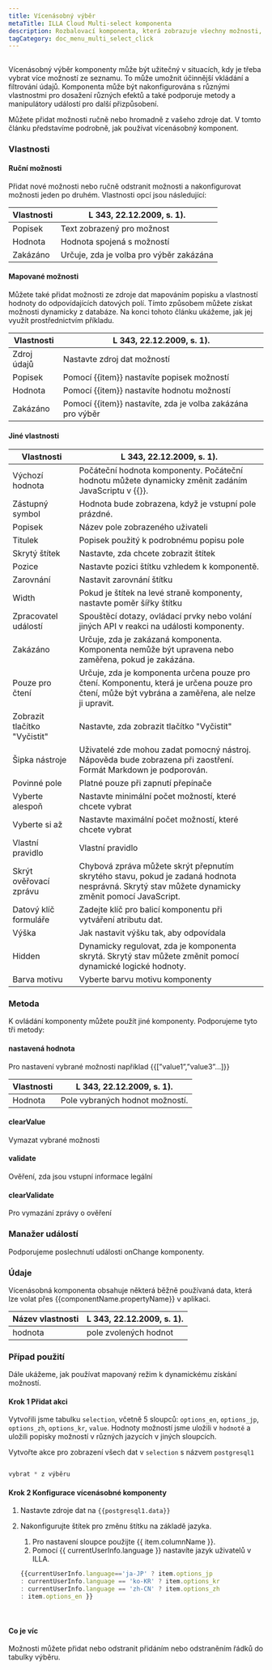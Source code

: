 ```yaml
---
title: Vícenásobný výběr
metaTitle: ILLA Cloud Multi-select komponenta
description: Rozbalovací komponenta, která zobrazuje všechny možnosti, podporuje více výběrů
tagCategory: doc_menu_multi_select_click
---
```


## <Heading hidden>Vícenásobný výběr</Heading>

Vícenásobný výběr komponenty může být užitečný v situacích, kdy je třeba vybrat více možností ze seznamu. To může umožnit účinnější vkládání a filtrování údajů. Komponenta může být nakonfigurována s různými vlastnostmi pro dosažení různých efektů a také podporuje metody a manipulátory událostí pro další přizpůsobení.

Můžete přidat možnosti ručně nebo hromadně z vašeho zdroje dat. V tomto článku představíme podrobně, jak používat vícenásobný komponent. 

### Vlastnosti

#### Ruční možnosti

Přidat nové možnosti nebo ručně odstranit možnosti a nakonfigurovat možnosti jeden po druhém. Vlastnosti opcí jsou následující: 

| Vlastnosti | L 343, 22.12.2009, s. 1).               |
| ---------- | --------------------------------------- |
| Popisek    | Text zobrazený pro možnost              |
| Hodnota    | Hodnota spojená s možností              |
| Zakázáno   | Určuje, zda je volba pro výběr zakázána |

#### Mapované možnosti

Můžete také přidat možnosti ze zdroje dat mapováním popisku a vlastností hodnoty do odpovídajících datových polí. Tímto způsobem můžete získat možnosti dynamicky z databáze. Na konci tohoto článku ukážeme, jak jej využít prostřednictvím příkladu.

| Vlastnosti  | L 343, 22.12.2009, s. 1).                                  |
| ----------- | ---------------------------------------------------------- |
| Zdroj údajů | Nastavte zdroj dat možností                                |
| Popisek     | Pomocí {{item}} nastavíte popisek možností                 |
| Hodnota     | Pomocí {{item}} nastavíte hodnotu možností                 |
| Zakázáno    | Pomocí {{item}} nastavíte, zda je volba zakázána pro výběr |

#### Jiné vlastnosti

| Vlastnosti                   | L 343, 22.12.2009, s. 1).                                                                                                                         |
| ---------------------------- | ------------------------------------------------------------------------------------------------------------------------------------------------- |
| Výchozí hodnota              | Počáteční hodnota komponenty. Počáteční hodnotu můžete dynamicky změnit zadáním JavaScriptu v {{}}.                                               |
| Zástupný symbol              | Hodnota bude zobrazena, když je vstupní pole prázdné.                                                                                             |
| Popisek                      | Název pole zobrazeného uživateli                                                                                                                  |
| Titulek                      | Popisek použitý k podrobnému popisu pole                                                                                                          |
| Skrytý štítek                | Nastavte, zda chcete zobrazit štítek                                                                                                              |
| Pozice                       | Nastavte pozici štítku vzhledem k komponentě.                                                                                                     |
| Zarovnání                    | Nastavit zarovnání štítku                                                                                                                         |
| Width                        | Pokud je štítek na levé straně komponenty, nastavte poměr šířky štítku                                                                            |
| Zpracovatel událostí         | Spouštěcí dotazy, ovládací prvky nebo volání jiných API v reakci na události komponenty.                                                          |
| Zakázáno                     | Určuje, zda je zakázaná komponenta. Komponenta nemůže být upravena nebo zaměřena, pokud je zakázána.                                              |
| Pouze pro čtení              | Určuje, zda je komponenta určena pouze pro čtení. Komponentu, která je určena pouze pro čtení, může být vybrána a zaměřena, ale nelze ji upravit. |
| Zobrazit tlačítko "Vyčistit" | Nastavte, zda zobrazit tlačítko "Vyčistit"                                                                                                        |
| Šipka nástroje               | Uživatelé zde mohou zadat pomocný nástroj. Nápověda bude zobrazena při zaostření. Formát Markdown je podporován.                                  |
| Povinné pole                 | Platné pouze při zapnutí přepínače                                                                                                                |
| Vyberte alespoň              | Nastavte minimální počet možností, které chcete vybrat                                                                                            |
| Vyberte si až                | Nastavte maximální počet možností, které chcete vybrat                                                                                            |
| Vlastní pravidlo             | Vlastní pravidlo                                                                                                                                  |
| Skrýt ověřovací zprávu       | Chybová zpráva můžete skrýt přepnutím skrytého stavu, pokud je zadaná hodnota nesprávná. Skrytý stav můžete dynamicky změnit pomocí JavaScript.   |
| Datový klíč formuláře        | Zadejte klíč pro balicí komponentu při vytváření atributu dat.                                                                                    |
| Výška                        | Jak nastavit výšku tak, aby odpovídala                                                                                                            |
| Hidden                       | Dynamicky regulovat, zda je komponenta skrytá. Skrytý stav můžete změnit pomocí dynamické logické hodnoty.                                        |
| Barva motivu                 | Vyberte barvu motivu komponenty                                                                                                                   |

### Metoda

K ovládání komponenty můžete použít jiné komponenty. Podporujeme tyto tři metody:

#### nastavená hodnota

Pro nastavení vybrané možnosti například {{[”value1”,”value3”…]}}

| Vlastnosti | L 343, 22.12.2009, s. 1).        |
| ---------- | -------------------------------- |
| Hodnota    | Pole vybraných hodnot možností.  |

#### clearValue

Vymazat vybrané možnosti

#### validate

Ověření, zda jsou vstupní informace legální

#### clearValidate

Pro vymazání zprávy o ověření

### Manažer událostí

Podporujeme poslechnutí události onChange komponenty.

### Údaje

Vícenásobná komponenta obsahuje některá běžně používaná data, která lze volat přes {{componentName.propertyName}} v aplikaci.

| Název vlastnosti | L 343, 22.12.2009, s. 1). |
| ---------------- | ------------------------- |
| hodnota          | pole zvolených hodnot     |

### Případ použití

Dále ukážeme, jak používat mapovaný režim k dynamickému získání možností. 

#### Krok 1 Přidat akci

Vytvořili jsme tabulku `selection`, včetně 5 sloupců: `options_en`, `options_jp`, `options_zh`, `options_kr`, `value`. Hodnoty možností jsme uložili v `hodnotě` a uložili popisky možností v různých jazycích v jiných sloupcích. 

Vytvořte akce pro zobrazení všech dat v `selection` s názvem `postgresql1`

<img src='https://cdn.illacloud.com/official-website/img/docs/assemble/multiselect1.png' alt="" />

```jsx
vybrat * z výběru
```

#### Krok 2 Konfigurace vícenásobné komponenty

1.  Nastavte zdroje dat na `{{postgresql1.data}}` 
2.  Nakonfigurujte štítek pro změnu štítku na základě jazyka. 

    1.  Pro nastavení sloupce použijte {{ item.columnName }}. 
    2.  Pomocí {{ currentUserInfo.language }} nastavíte jazyk uživatelů v ILLA.

    ```jsx
    {{currentUserInfo.language=='ja-JP' ? item.options_jp 
    : currentUserInfo.language == 'ko-KR' ? item.options_kr 
    : currentUserInfo.language == 'zh-CN' ? item.options_zh 
    : item.options_en }}
    ```

<img src='https://cdn.illacloud.com/official-website/img/docs/assemble/multiselect2.png' alt="" />

<img src='https://cdn.illacloud.com/official-website/img/docs/assemble/multiselect3.png' alt="" />

#### Co je víc

Možnosti můžete přidat nebo odstranit přidáním nebo odstraněním řádků do tabulky výběru.
